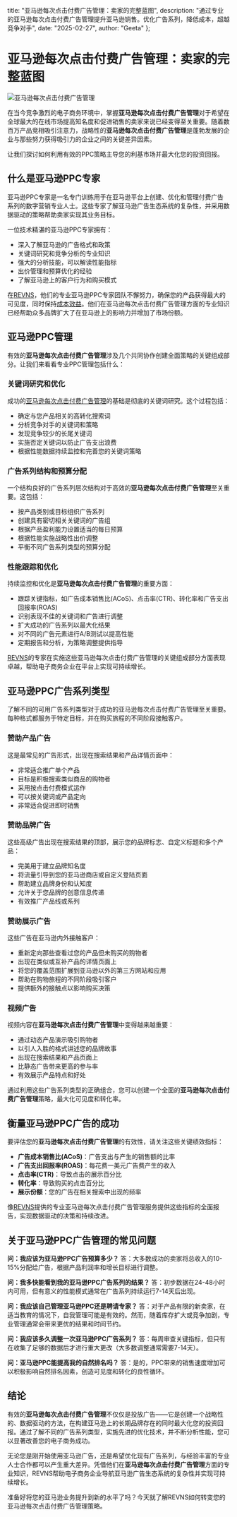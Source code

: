   title: "亚马逊每次点击付费广告管理：卖家的完整蓝图",
  description: "通过专业的亚马逊每次点击付费广告管理提升亚马逊销售。优化广告系列，降低成本，超越竞争对手",
  date: "2025-02-27",
  author: "Geeta"
};

# 亚马逊每次点击付费广告管理：卖家的完整蓝图

![亚马逊每次点击付费广告管理](/images/blog/amazon-pay-per-click-advertising-managemant.jpeg)

在当今竞争激烈的电子商务环境中，掌握**亚马逊每次点击付费广告管理**对于希望在全球最大的在线市场提高知名度和促进销售的卖家来说已经变得至关重要。随着数百万产品竞相吸引注意力，战略性的**亚马逊每次点击付费广告管理**是蓬勃发展的企业与那些努力获得吸引力的企业之间的关键差异因素。

让我们探讨如何利用有效的PPC策略主导您的利基市场并最大化您的投资回报。

## 什么是亚马逊PPC专家

亚马逊PPC专家是一名专门训练用于在亚马逊平台上创建、优化和管理付费广告系列的数字营销专业人士。这些专家了解亚马逊广告生态系统的复杂性，并采用数据驱动的策略帮助卖家实现其业务目标。

一位技术精湛的亚马逊PPC专家拥有：

- 深入了解亚马逊的广告格式和政策
- 关键词研究和竞争分析的专业知识
- 强大的分析技能，可以解读性能指标
- 出价管理和预算优化的经验
- 了解亚马逊上的客户行为和购买模式

在[REVNS](https://www.revns.com/demo)，他们的专业亚马逊PPC专家团队不懈努力，确保您的产品获得最大的可见度，同时保持[成本效益](https://www.revns.com/blog/post/amazon-seller-fees-breakdown)。他们在亚马逊每次点击付费广告管理方面的专业知识已经帮助众多品牌扩大了在亚马逊上的影响力并增加了市场份额。

## 亚马逊PPC管理

有效的**亚马逊每次点击付费广告管理**涉及几个共同协作创建全面策略的关键组成部分。让我们来看看专业PPC管理包括什么：

### 关键词研究和优化

成功的[亚马逊每次点击付费广告管理](https://www.revns.com/blog/post/amazon-marketing-services-complete-guide-to-advertising-success)的基础是彻底的关键词研究。这个过程包括：

- 确定与您产品相关的高转化搜索词
- 分析竞争对手的关键词和策略
- 发现竞争较少的长尾关键词
- 实施否定关键词以防止广告支出浪费
- 根据性能数据持续监控和完善您的关键词策略

### 广告系列结构和预算分配

一个结构良好的广告系列层次结构对于高效的**亚马逊每次点击付费广告管理**至关重要。这包括：

- 按产品类别或目标组织广告系列
- 创建具有密切相关关键词的广告组
- 根据产品盈利能力设置适当的每日预算
- 根据性能实施战略性出价调整
- 平衡不同广告系列类型的预算分配

### 性能跟踪和优化

持续监控和优化是**亚马逊每次点击付费广告管理**的重要方面：

- 跟踪关键指标，如广告成本销售比(ACoS)、点击率(CTR)、转化率和广告支出回报率(ROAS)
- 识别表现不佳的关键词和广告进行调整
- 扩大成功的广告系列以最大化结果
- 对不同的广告元素进行A/B测试以提高性能
- 定期报告和分析，为策略调整提供指导

[REVNS](https://www.revns.com/demo)的专家在实施这些亚马逊每次点击付费广告管理的关键组成部分方面表现卓越，帮助电子商务企业在平台上实现可持续增长。

## 亚马逊PPC广告系列类型

了解不同的可用广告系列类型对于成功的亚马逊每次点击付费广告管理至关重要。每种格式都服务于特定目标，并在购买旅程的不同阶段接触客户。

### 赞助产品广告

这是最常见的广告形式，出现在搜索结果和产品详情页面中：

- 非常适合推广单个产品
- 目标是积极搜索类似商品的购物者
- 采用按点击付费模式运作
- 可以按关键词或产品定向
- 非常适合促进即时销售

### 赞助品牌广告

这些高级广告出现在搜索结果的顶部，展示您的品牌标志、自定义标题和多个产品：

- 完美用于建立品牌知名度
- 将流量引导到您的亚马逊商店或自定义登陆页面
- 帮助建立品牌身份和认知度
- 允许关于您品牌的创意信息传递
- 有效推广产品线或系列

### 赞助展示广告

这些广告在亚马逊内外接触客户：

- 重新定向那些查看过您的产品但未购买的购物者
- 出现在类似或互补产品的详情页面上
- 将您的覆盖范围扩展到亚马逊以外的第三方网站和应用
- 帮助在购物旅程的不同阶段吸引客户
- 提供额外的接触点以影响购买决策

### 视频广告

视频内容在**亚马逊每次点击付费广告管理**中变得越来越重要：

- 通过动态产品演示吸引购物者
- 以引人入胜的格式讲述您的品牌故事
- 出现在搜索结果和产品页面上
- 比静态广告带来更高的参与率
- 有效展示产品特点和好处

通过利用这些广告系列类型的正确组合，您可以创建一个全面的**亚马逊每次点击付费广告管理**策略，最大化可见度和转化率。

## 衡量亚马逊PPC广告的成功

要评估您的**亚马逊每次点击付费广告管理**的有效性，请关注这些关键绩效指标：

- **广告成本销售比(ACoS)**：广告支出与产生的销售额的比率
- **广告支出回报率(ROAS)**：每花费一美元广告费产生的收入
- **点击率(CTR)**：导致点击的展示百分比
- **转化率**：导致购买的点击百分比
- **展示份额**：您的广告在相关搜索中出现的频率

像[REVNS](https://www.revns.com/demo)提供的专业亚马逊每次点击付费广告管理服务提供这些指标的全面报告，实现数据驱动的决策和持续改进。

## 关于亚马逊PPC广告管理的常见问题

**问：我应该为亚马逊PPC广告预算多少？**
答：大多数成功的卖家将总收入的10-15%分配给广告，根据产品利润率和增长目标进行调整。

**问：我多快能看到我的亚马逊PPC广告系列的结果？**
答：初步数据在24-48小时内可用，但有意义的性能模式通常在广告系列持续运行7-14天后出现。

**问：我应该自己管理亚马逊PPC还是聘请专家？**
答：对于产品有限的新卖家，在适当教育的情况下，自我管理可能是有效的。然而，随着库存扩大或竞争加剧，专业管理通常会带来更优的结果和时间节约。

**问：我应该多久调整一次亚马逊PPC广告系列？**
答：每周审查关键指标，但只有在收集了足够的数据后才进行重大更改（大多数调整通常需要7-14天）。

**问：亚马逊PPC能提高我的自然排名吗？**
答：是的，PPC带来的销售速度增加可以积极影响自然排名因素，创造可见度和转化的良性循环。

## 结论

有效的**亚马逊每次点击付费广告管理**不仅仅是投放广告——它是创建一个战略性的、数据驱动的方法，在构建亚马逊上的长期品牌存在的同时最大化您的投资回报。通过了解不同的广告系列类型，实施先进的优化技术，并不断分析性能，您可以显著改善您的电子商务成功。

无论您是刚开始使用亚马逊广告，还是希望优化现有广告系列，与经验丰富的专业人士合作都可以产生重大差异。凭借他们在**亚马逊每次点击付费广告管理**方面的专业知识，REVNS帮助电子商务企业导航亚马逊广告生态系统的复杂性并实现可持续增长。

准备好将您的亚马逊业务提升到新的水平了吗？今天就了解REVNS如何转变您的亚马逊每次点击付费广告管理策略。